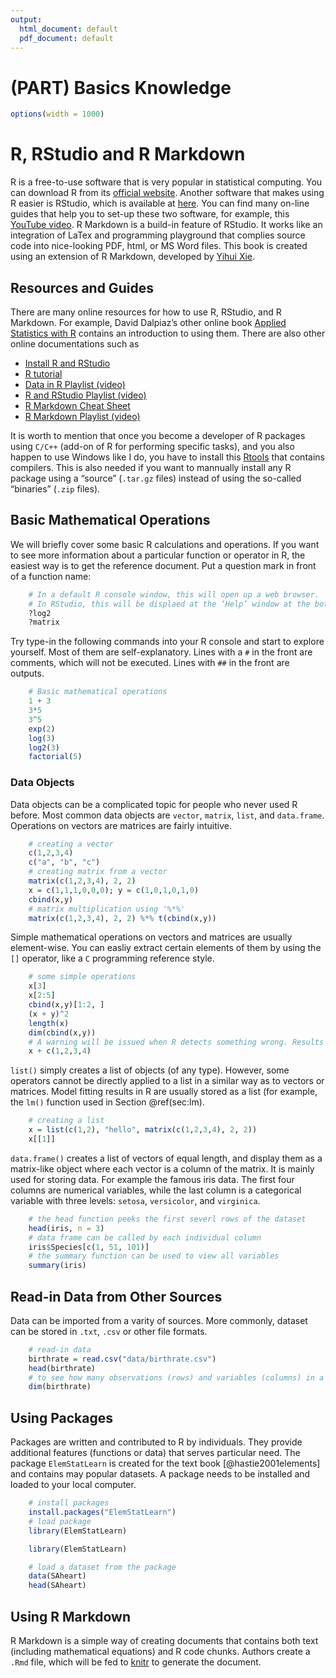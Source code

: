 ```yaml
---
output:
  html_document: default
  pdf_document: default
---
```

# (PART) Basics Knowledge {-}

```r
options(width = 1000)
```

# R, RStudio and R Markdown

R is a free-to-use software that is very popular in statistical computing. You can download R from its [official website](https://www.r-project.org/). Another software that makes using R easier is RStudio, which is available at [here](https://www.rstudio.com/). You can find many on-line guides that help you to set-up these two software, for example, this [\color{blue} YouTube video](https://www.youtube.com/watch?v=cX532N_XLIs&t=19s/). R Markdown is a build-in feature of RStudio. It works like an integration of LaTex and programming playground that complies source code into nice-looking PDF, html, or MS Word files. This book is created using an extension of R Markdown, developed by [Yihui Xie](https://bookdown.org/yihui/bookdown/). 

## Resources and Guides

There are many online resources for how to use R, RStudio, and R Markdown. For example, David Dalpiaz's other online book [Applied Statistics with R](http://daviddalpiaz.github.io/appliedstats/) contains an introduction to using them. There are also other online documentations such as 

* [Install R and RStudio](https://www.youtube.com/watch?v=cX532N_XLIs&t=19s/)
* [R tutorial](http://www.r-tutor.com/r-introduction)
* [Data in R Playlist (video)](https://www.youtube.com/playlist?list=PLBgxzZMu3GpPojVSoriMTWQCUno_3hjNi)
* [R and RStudio Playlist (video)](https://www.youtube.com/playlist?list=PLBgxzZMu3GpMjYhX7jLm5B9gEV7AOOJ5w)
* [R Markdown Cheat Sheet](https://www.rstudio.com/wp-content/uploads/2015/02/rmarkdown-cheatsheet.pdf)
* [R Markdown Playlist (video)](https://www.youtube.com/playlist?list=PLBgxzZMu3GpNgd07DwmS-2odHtMO6MWGH)

It is worth to mention that once you become a developer of R packages using `C/C++` (add-on of R for performing specific tasks), and you also happen to use Windows like I do, you have to install this [Rtools](https://cran.r-project.org/bin/windows/Rtools/) that contains compilers. This is also needed if you want to mannually install any R package using a "source" (`.tar.gz` files) instead of using the so-called "binaries" (`.zip` files). 

## Basic Mathematical Operations

We will briefly cover some basic R calculations and operations. If you want to see more information about a particular function or operator in R, the easiest way is to get the reference document. Put a question mark in front of a function name:

```r
    # In a default R console window, this will open up a web browser.
    # In RStudio, this will be displaed at the ‘Help’ window at the bottom-right penal. 
    ?log2
    ?matrix
```

Try type-in the following commands into your R console and start to explore yourself. Most of them are self-explanatory. Lines with a `#` in the front are comments, which will not be executed. Lines with `##` in the front are outputs. 

```r
    # Basic mathematical operations
    1 + 3
    3*5
    3^5
    exp(2)
    log(3)
    log2(3)
    factorial(5)
```

### Data Objects

Data objects can be a complicated topic for people who never used R before. Most common data objects are `vector`, `matrix`, `list`, and `data.frame`. Operations on vectors are matrices are fairly intuitive.

```r
    # creating a vector
    c(1,2,3,4)
    c("a", "b", "c")
    # creating matrix from a vector
    matrix(c(1,2,3,4), 2, 2)
    x = c(1,1,1,0,0,0); y = c(1,0,1,0,1,0)
    cbind(x,y)
    # matrix multiplication using '%*%'
    matrix(c(1,2,3,4), 2, 2) %*% t(cbind(x,y))
```  

Simple mathematical operations on vectors and matrices are usually element-wise. You can easliy extract certain elements of them by using the `[]` operator, like a `C` programming reference style. 

```r
    # some simple operations 
    x[3]
    x[2:5]
    cbind(x,y)[1:2, ]
    (x + y)^2
    length(x)
    dim(cbind(x,y))
    # A warning will be issued when R detects something wrong. Results may still be produced.
    x + c(1,2,3,4)
```

`list()` simply creates a list of objects (of any type). However, some operators cannot be directly applied to a list in a similar way as to vectors or matrices. Model fitting results in R are usually stored as a list (for example, the `lm()` function used in Section \@ref(sec:lm).

```r
    # creating a list
    x = list(c(1,2), "hello", matrix(c(1,2,3,4), 2, 2))
    x[[1]]
```

`data.frame()` creates a list of vectors of equal length, and display them as a matrix-like object where each vector is a column of the matrix. It is mainly used for storing data. For example the famous iris data. The first four columns are numerical variables, while the last column is a categorical variable with three levels: `setosa`, `versicolor`, and `virginica`.

```r
    # the head function peeks the first severl rows of the dataset 
    head(iris, n = 3)
    # data frame can be called by each individual column
    iris$Species[c(1, 51, 101)]
    # the summary function can be used to view all variables
    summary(iris)
```

## Read-in Data from Other Sources

Data can be imported from a varity of sources. More commonly, dataset can be stored in `.txt`, `.csv` or other file formats. 
```r
    # read-in data
    birthrate = read.csv("data/birthrate.csv")
    head(birthrate)
    # to see how many observations (rows) and variables (columns) in a dataset
    dim(birthrate)
```

## Using Packages

Packages are written and contributed to R by individuals. They provide additional features (functions or data) that serves particular need. The package `ElemStatLearn` is created for the text book [@hastie2001elements] and contains may popular datasets. A package needs to be installed and loaded to your local computer. 

```r
    # install packages
    install.packages("ElemStatLearn")
    # load package
    library(ElemStatLearn)
```

```r
    library(ElemStatLearn)
```

```r
    # load a dataset from the package 
    data(SAheart)
    head(SAheart)
```

## Using R Markdown

R Markdown is a simple way of creating documents that contains both text (including mathematical equations) and R code chunks. Authors create a `.Rmd` file, which will be fed to [knitr](https://yihui.name/knitr/) to generate the document. 










